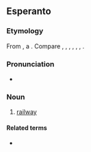 ==Esperanto==
{{wp|lang-eo}}

===Etymology===
From {{com|eo|fero|t1=iron|vojo|t2=way}}, a {{calque|eo|de|Eisenbahn|nocap=1}}. Compare {{m+|yi|אײַזנבאַן}}, {{m+|it|ferrovia}}, {{m+|fr|[[chemin de fer]], [[voie ferrée]]}}, {{m+|es|ferrovía}}, {{m+|ru|желе́зная доро́га}}, {{m+|hu|vasút}}, {{m+|lv|dzelzceļš}}.

===Pronunciation===
* {{audio|eo|LL-Q143 (epo)-Lepticed7-fervojo.wav|Audio:}}
{{eo-IPA}}

===Noun===
{{eo-head}}

# [[railway]]

====Related terms====
* {{l|eo|fervoja}}

{{eo GCSE|7}}
{{c|eo|Rail transportation}}